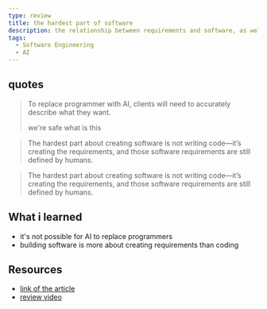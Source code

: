 ```yaml
---
type: review
title: the hardest part of software
description: the relationship between requirements and software, as well as what an AI needs to produce good results.
tags:
  - Software Engineering
  - AI
---
```


## quotes

> To replace programmer with AI, clients will need to accurately describe what they want.
>
> we're safe
what is this
<!-- -->

> The hardest part about creating software is not writing code—it’s creating the requirements, and those software requirements are still defined by humans.

<!-- -->

> The hardest part about creating software is not writing code—it’s creating the requirements, and those software requirements are still defined by humans.

## What i learned

- it's not possible for AI to replace programmers
- building software is more about creating requirements than coding
<!-- - -->

## Resources

- [link of the article](https://youtu.be/ciePVPdin_4)
- [review video](https://stackoverflow.blog/2023/06/26/the-hardest-part-of-building-software-is-not-coding-its-requirements/)
